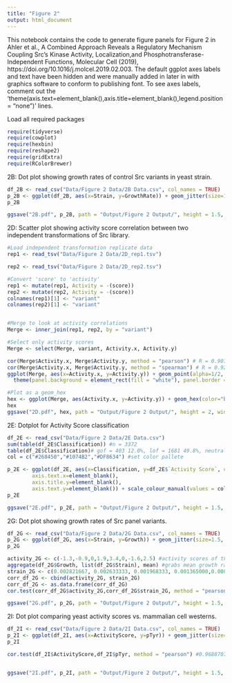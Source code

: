 ```yaml
---
title: "Figure 2"
output: html_document
---
```

This notebook contains the code to generate figure panels for Figure 2 in Ahler et al., A Combined Approach Reveals a Regulatory Mechanism Coupling Src’s Kinase Activity, Localization,and Phosphotransferase-Independent Functions, Molecular Cell (2019), https://doi.org/10.1016/j.molcel.2019.02.003. The default ggplot axes labels and text have been hidden and were manually added in later in with graphics software to conform to publishing font. To see axes labels, comment out the 'theme(axis.text=element_blank(),axis.title=element_blank(),legend.position = "none")' lines.

Load all required packages
```r
require(tidyverse)
require(cowplot)
require(hexbin)
require(reshape2)
require(gridExtra)
require(RColorBrewer)

```


2B: Dot plot showing growth rates of control Src variants in yeast strain.  
```r
df_2B <- read_csv("Data/Figure 2 Data/2B Data.csv", col_names = TRUE)
p_2B <- ggplot(df_2B, aes(x=Strain, y=GrowthRate)) + geom_jitter(size=1.5, height=0,width=.4) + stat_summary(fun.y = "mean", geom = "point", pch = "_", size = 16)  +xlim(c("Empty","WT","K298M","T341I"))  + scale_y_continuous(breaks = c(0,0.00064,0.00128,0.00192,0.00256,0.0032), limits = c(0,0.0032)) + theme(axis.text=element_blank(),axis.title=element_blank(),legend.position = "none")
p_2B

ggsave("2B.pdf", p_2B, path = "Output/Figure 2 Output/", height = 1.5, width =1.8, units = "in", dpi=500)
```


2D: Scatter plot showing activity score correlation between two independent transformations of Src library.
```r
#Load independent transformation replicate data
rep1 <- read_tsv("Data/Figure 2 Data/2D_rep1.tsv")

rep2 <- read_tsv("Data/Figure 2 Data/2D_rep2.tsv")

#Convert 'score' to 'activity'
rep1 <- mutate(rep1, Activity = -(score))
rep2 <- mutate(rep2, Activity = -(score))
colnames(rep1)[1] <- "variant"
colnames(rep2)[1] <- "variant"


#Merge to look at activity correlations
Merge <- inner_join(rep1, rep2, by = "variant")

#Select only activity scores
Merge <- select(Merge, variant, Activity.x, Activity.y)

cor(Merge$Activity.x, Merge$Activity.y, method = "pearson") # R = 0.9076656 Pearsons. 
cor(Merge$Activity.x, Merge$Activity.y, method = "spearman") # R = 0.9220022 Spearman. 
ggplot(Merge, aes(x=Activity.x, y=Activity.y)) + geom_point(alpha=1/2, colour = "black", size = 2) + 
  theme(panel.background = element_rect(fill = "white"), panel.border = element_blank(), text = element_text(size=28), axis.text = element_text(colour="black", size=22), axis.line = element_line(color='black', size = 2)) + labs(x = "Activity Score Replicate 1", y = "Activity Score Replicate 2")

#Plot as a geom_hex
hex <- ggplot(Merge, aes(Activity.x, y=Activity.y)) + geom_hex(color="black", bins = 50) + theme(panel.background = element_rect(fill = "white"), panel.border = element_blank(), text = element_text(size=10), axis.text = element_text(colour="black", size=8), axis.line = element_line(color='black', size = 3), legend.position = c(.85,.15), legend.direction = "horizontal", legend.text=element_text(size=8)) + labs(x = "Replicate 1", y = "Replicate 2") + scale_fill_gradient(name = "Count",low = "grey80", high="black")
hex
ggsave("2D.pdf", hex, path = "Output/Figure 2 Output/", height = 2, width =2, units = "in", dpi=500)

```

2E: Dotplot for Activity Score classification
```r
df_2E <- read_csv("Data/Figure 2 Data/2E Data.csv")
sum(table(df_2E$Classification)) #n = 3372
table(df_2E$Classification)# gof = 403 12.0%, lof = 1681 49.8%, neutral = 1288 38.2%
col = c("#268450","#1074B2","#DF8634") #set color pallete

p_2E <- ggplot(df_2E, aes(x=Classification, y=df_2E$`Activity Score`, colour = factor(Classification))) + geom_jitter(width=0.4,alpha= 1/5,size=.75) + theme(panel.background = element_rect(fill = "white"), panel.border = element_blank(),axis.line = element_line(color='black', size = 1), legend.position = "none", axis.title.x=element_blank(),
        axis.text.x=element_blank(),
        axis.title.y=element_blank(),
        axis.text.y=element_blank()) + scale_colour_manual(values = col) + scale_x_discrete( limits=c("loss of function", "neutral", "gain of function"))
p_2E

ggsave("2E.pdf", p_2E, path = "Output/Figure 2 Output/", height = 1.5, width =1.4, units = "in", dpi=300)

```

2G: Dot plot showing growth rates of Src panel variants. 
``` r
df_2G <- read_csv("Data/Figure 2 Data/2G Data.csv", col_names = TRUE)
p_2G <- ggplot(df_2G, aes(x=Strain, y=Growth)) + geom_jitter(size=1.5, height=0,width=.12) + stat_summary(fun.y = "mean", geom = "point", pch = "_", size = 16)  +xlim(c("N471Y","P491G","G398T","V274A","E381T","WT","K298M","T341I")) + theme(axis.text=element_blank(),axis.title=element_blank(),legend.position = "none") + scale_y_continuous(breaks = c(0,0.00064,0.00128,0.00192,0.00256,0.0032), limits = c(0,0.0032))
p_2G

activity_2G <- c(-1.3,-0.9,0,1.9,3.4,0,-1.6,2.5) #activity scores of the select variants, manually pulled from 2E Data.csv in the order as above
aggregate(df_2G$Growth, list(df_2G$Strain), mean) #grabs mean growth rate for each strain
strain_2G <- c(0.002821667, 0.002633333, 0.001968333, 0.001365000,0.000090000,0.0017633333,0.0030366667,0.0001466667) #manually entered from previous line of code
corr_df_2G <- cbind(activity_2G, strain_2G)
corr_df_2G <- as.data.frame(corr_df_2G)
cor.test(corr_df_2G$activity_2G,corr_df_2G$strain_2G, method = "pearson") #-0.9742406  

ggsave("2G.pdf", p_2G, path = "Output/Figure 2 Output/", height = 1.5, width =3.6, units = "in", dpi=500)
```

2I: Dot plot comparing yeast activity scores vs. mammalian cell westerns.
```r
df_2I <- read_csv("Data/Figure 2 Data/2I Data.csv", col_names = TRUE)
p_2I <- ggplot(df_2I, aes(x=ActivityScore, y=pTyr)) + geom_jitter(size=1.5, height=0,width=.12) + stat_summary(fun.y = "mean", geom = "point", pch = "_", size = 16) + theme(axis.text=element_blank(),axis.title=element_blank(),legend.position = "none") 
p_2I

cor.test(df_2I$ActivityScore,df_2I$pTyr, method = "pearson") #0.9688707 


ggsave("2I.pdf", p_2I, path = "Output/Figure 2 Output/", height = 1.5, width =2.6, units = "in", dpi=500)
```